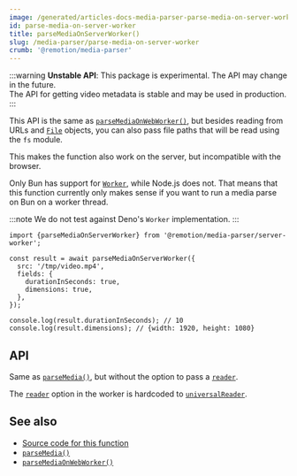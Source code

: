 ```yaml
---
image: /generated/articles-docs-media-parser-parse-media-on-server-worker.png
id: parse-media-on-server-worker
title: parseMediaOnServerWorker()
slug: /media-parser/parse-media-on-server-worker
crumb: '@remotion/media-parser'
---
```


:::warning
**Unstable API**: This package is experimental. The API may change in the future.  
The API for getting video metadata is stable and may be used in production.
:::

This API is the same as [`parseMediaOnWebWorker()`](/docs/media-parser/parse-media-on-web-worker), but besides reading from URLs and [`File`](https://developer.mozilla.org/en-US/docs/Web/API/File) objects, you can also pass file paths that will be read using the `fs` module.

This makes the function also work on the server, but incompatible with the browser.

Only Bun has support for [`Worker`](https://developer.mozilla.org/en-US/docs/Web/API/Worker), while Node.js does not. That means that this function currently only makes sense if you want to run a media parse on Bun on a worker thread.

:::note
We do not test against Deno's `Worker` implementation.
:::

```tsx twoslash title="Parsing a video on a Bun Worker"
import {parseMediaOnServerWorker} from '@remotion/media-parser/server-worker';

const result = await parseMediaOnServerWorker({
  src: '/tmp/video.mp4',
  fields: {
    durationInSeconds: true,
    dimensions: true,
  },
});

console.log(result.durationInSeconds); // 10
console.log(result.dimensions); // {width: 1920, height: 1080}
```

## API

Same as [`parseMedia()`](/docs/media-parser/parse-media), but without the option to pass a [`reader`](/docs/media-parser/parse-media#reader).

The [`reader`](/docs/media-parser/parse-media#reader) option in the worker is hardcoded to [`universalReader`](/docs/media-parser/universal-reader).

## See also

- [Source code for this function](https://github.com/remotion-dev/remotion/blob/main/packages/media-parser/src/server-worker.module.ts)
- [`parseMedia()`](/docs/media-parser/parse-media)
- [`parseMediaOnWebWorker()`](/docs/media-parser/parse-media-on-web-worker)

